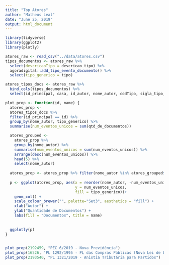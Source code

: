 ```yaml
---
title: "Top Atores"
author: "Matheus Leal"
date: "June 25, 2019"
output: html_document
---
```


```r
library(tidyverse)
library(ggplot2)
library(plotly)
```

```r
atores_raw <- read_csv("../data/atores.csv")
tipos_documentos <- atores_raw %>%
  select(descricaoTipo = descricao_tipo) %>%
  agoradigital::add_tipo_evento_documento() %>% 
  select(tipo_generico = tipo)

atores_tipos_docs <- atores_raw %>% 
  bind_cols(tipos_documentos) %>% 
  select(id_principal, casa, id_autor, nome_autor, codTipo, sigla_tipo, descricao_tipo, tipo_generico, qtd_de_documentos)


```

```r
plot_prop <- function(id, name) {
  atores_prop <- 
  atores_tipos_docs %>% 
  filter(id_principal == id) %>% 
  group_by(nome_autor, tipo_generico) %>% 
  summarise(num_eventos_unicos = sum(qtd_de_documentos))

  atores_grouped <- 
    atores_prop %>% 
    group_by(nome_autor) %>% 
    summarise(num_eventos_unicos = sum(num_eventos_unicos)) %>% 
    arrange(desc(num_eventos_unicos)) %>% 
    head(5) %>% 
    select(nome_autor)
  
  atores_prop <- atores_prop %>% filter(nome_autor %in% atores_grouped$nome_autor)
  
  p <- ggplot(atores_prop, aes(x = reorder(nome_autor, -num_eventos_unicos, sum),
                               y = num_eventos_unicos,
                               fill = tipo_generico))+
    geom_col() + 
    scale_colour_brewer("", palette="Set3", aesthetics = "fill") +
    xlab("Autor") +
    ylab("Quantidade de Documentos") +
    labs(fill = "Documentos", title = name)
    
  
  ggplotly(p)
}
  

```

```r
plot_prop(2192459, "PEC 6/2019 - Nova Previdência") 
plot_prop(16526, "PL 1292/1995 - PL das Compras Públicas (Nova Lei de Licitações)")
plot_prop(2193540, "PL 1321/2019 - Anistia Tributária para Partidos")
```

